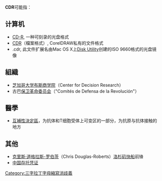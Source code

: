 {{Expand language|1=en|time=2021-08-28T05:48:11+00:00}}
'''CDR'''可能指：
{{Wiktionary|CDR|CD-R}}
{{TOC right}}

==计算机==
*[[可錄光碟|CD-R]], 一种可刻录的光盘格式
*[[CorelDRAW|CDR]]（檔案格式）, CorelDRAW私有的文件格式
*.cdr, 此文件扩展名由Mac OS X上[[磁碟工具程式|Disk Utility]]创建的ISO 9660格式的光盘镜像

==組織==
* [[芝加哥大学布斯商学院|芝加哥大学布斯商学院]]（Center for Decision Research）
* 古巴[[保卫革命委员会|保卫革命委员会]]（"Comités de Defensa de la Revolución"）

==醫學==
*[[互補性決定區|互補性決定區]]，为抗体和T细胞受体上可变区的一部分，为抗原与抗体接触的地方

==其他==
* [[克里斯·道格拉斯-罗伯茨|克里斯·道格拉斯-罗伯茨]]（Chris Douglas-Roberts）[[洛杉矶快船|洛杉矶快船]]前锋
* [[中国存托凭证|中国存托凭证]]

{{disambiguation}}

[[Category:三字拉丁字母縮寫消歧義|Category:三字拉丁字母縮寫消歧義]]
